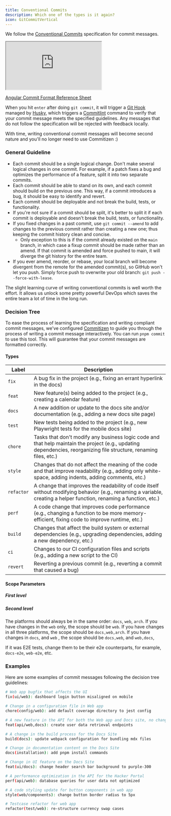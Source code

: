 ```yaml
---
title: Conventional Commits
description: Which one of the types is it again?
icon: GitCommitVertical
---
```


We follow the [Conventional
Commits](https://www.conventionalcommits.org/en/v1.0.0/) specification for
commit messages.

<iframe
title="Conventional Commits Website"
className="mt-4 w-full h-[400px] rounded-lg"
src="https://www.conventionalcommits.org/en/v1.0.0/"
allowFullScreen>
</iframe>

[Angular Commit Format Reference Sheet](https://gist.github.com/brianclements/841ea7bffdb01346392c)

When you hit `enter` after doing `git commit`, it will trigger a [Git Hook](https://git-scm.com/book/en/v2/Customizing-Git-Git-Hooks) managed by [Husky](https://typicode.github.io/husky/), which triggers a [Commitlint](https://commitlint.js.org/) command to verify that your commit message meets the specified guidelines. Any messages that do not follow the specification will be rejected with feedback locally.

With time, writing conventional commit messages will become second nature and you'll no longer need to use Commitizen :)

### General Guideline

- Each commit should be a single logical change. Don't make several logical changes in one commit. For example, if a patch fixes a bug and optimizes the performance of a feature, split it into two separate commits.
- Each commit should be able to stand on its own, and each commit should build on the previous one. This way, if a commit introduces a bug, it should be easy to identify and revert.
- Each commit should be deployable and not break the build, tests, or functionality.
- If you're not sure if a commit should be split, it's better to split it if each commit is deployable and doesn't break the build, tests, or functionality.
- If you fixed changes in a past commit, use `git commit --amend` to add changes to the previous commit rather than creating a new one; thus keeping the commit history clean and concise.
  - Only exception to this is if the commit already existed on the `main` branch, in which case a fixup commit should be made rather than an amend. If that commit is amended and force pushed to main, it will diverge the git history for the entire team.
- If you ever amend, reorder, or rebase, your local branch will become divergent from the remote for the amended commit(s), so GitHub won't let you push. Simply force push to overwrite your old branch: `git push --force-with-lease`.

The slight learning curve of writing conventional commits is well worth the effort. It allows us unlock some pretty powerful DevOps which saves the entire team a lot of time in the long run.

### Decision Tree

To ease the process of learning the specification and writing compliant commit messages, we've configured [Commitizen](https://commitizen-tools.github.io/commitizen/) to guide you through the process of writing a commit message interactively.
You can run `pnpm commit` to use this tool. This will guarantee that your commit messages are formatted correctly.

#### Types

| Label   | Description |
|---------|-------------|
| `fix`   | A bug fix in the project (e.g., fixing an errant hyperlink in the docs) |
| `feat`  | New feature(s) being added to the project (e.g., creating a calendar feature) |
| `docs`  | A new addition or update to the docs site and/or documentation (e.g., adding a new docs site page) |
| `test`  | New tests being added to the project (e.g., new Playwright tests for the mobile docs site) |
| `chore` | Tasks that don't modify any business logic code and that help maintain the project (e.g., updating dependencies, reorganizing file structure, renaming files, etc.) |
| `style` | Changes that do not affect the meaning of the code and that improve readability (e.g., adding only white-space, adding indents, adding comments, etc.) |
| `refactor` | A change that improves the readability of code itself without modifying behavior (e.g., renaming a variable, creating a helper function, renaming a function, etc.) |
| `perf`   | A code change that improves code performance (e.g., changing a function to be more memory-efficient, fixing code to improve runtime, etc.) |
| `build`  | Changes that affect the build system or external dependencies (e.g., upgrading dependencies, adding a new dependency, etc.) |
| `ci`     | Changes to our CI configuration files and scripts (e.g., adding a new script to the CI) |
| `revert` | Reverting a previous commit (e.g., reverting a commit that caused a bug) |

<Mermaid
chart='
flowchart TD
n1["Was it a bug fix or a new/changed feature?"]
n1 --> |"Bug Fix"| n2["fix"]
n1 --> |"New/Changed Feature"| n3["feat"]
n1 --> |"No"| n5["Were only internal config files changed?"]
n5 --> |"Yes, just configs"| n6["chore(config/...):"]
n5 --> |"No"| n7["Was it only documentation content?"]
n7 --> |"Yes"| n8["docs"]
n7 --> |"No"| n9["Was it a CI or build change?"]
n9 --> |"Yes, CI change"| n10["ci"]
n9 --> |"Yes, Build change"| n11["build"]
n9 --> |"No"| n12["Were only tests changed?"]
n12 --> |"Yes"| n13["test"]
n12 --> |"No"| n14["Are they only performance optimizations?"]
n14 --> |"Yes"| n15["perf"]
n14 --> |"No"| n16["Was it pure code styling/format/semantics?"]
n16 --> |"Yes"| n17["style"]
n16 --> |"No"| n18["refactor"]'
/>

#### Scope Parameters

##### First level

<Mermaid
chart='
flowchart TD
n1["Is there a visual difference in the UI?"]
n1 --> |"Yes"| n2["ui"]
n1 --> |"No"| n3["Was it just configs?"]
n3 --> |"Yes"| n4["config"]
n3 --> |"No"| n5["Are the changes only Back-End?"]
n5 --> |"Yes"| n6["api"]
n5 --> |"No"| n7["Leave Scope Blank"]'
/>

##### Second level

<Mermaid
chart='
flowchart TD
n1["Which platform(s) was affected?"]
n1 --> |"Docs Site"| n4["docs"]
n1 --> |"Web App"| n2["web"]
n1 --> |"Architecture Site"| n3["site"]
n1 --> n5["More than one"]
n5 --> n6["docs,web,arch"]'
/>

The platforms should always be in the same order: `docs`, `web`, `arch`.
If you have changes in the `web` only, the scope should be `web`.
If you have changes in all three platforms, the scope should be `docs,web,arch`.
If you have changes in `docs`, and `web` , the scope should be `docs,web`, and `web,docs`,

If it was E2E tests, change them to be their e2e counterparts, for example, `docs-e2e`, `web-e2e`, etc.

### Examples

Here are some examples of commit messages following the decision tree guidelines:

```bash
# Web app bugfix that affects the UI
fix(ui/web): dashboard login button misaligned on mobile

# Change in a configuration file in Web app
chore(config/web): add default coverage directory to jest config

# A new feature in the API for both the Web app and Docs site, no change in the UI
feat(api/web,docs): create user data retrieval endpoints

# A change in the build process for the Docs Site
build(docs): update webpack configuration for bundling mdx files

# Change in documentation content on the Docs Site
docs(installation): add pnpm install commands

# Change in UI feature on the Docs Site
feat(ui/docs): change header search bar background to purple-300

# A performance optimization in the API for the Hacker Portal
perf(api/web): database queries for user data not optimized

# A code styling update for button components in web app
style(web/components): change button border radius to 5px

# Testcase refactor for web app
refactor(test/web): re-structure currency swap cases
```
